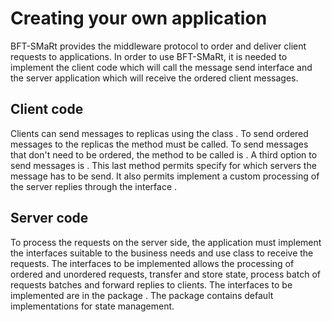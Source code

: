 = Creating your own application =


BFT-SMaRt provides the middleware protocol to order and deliver client requests to applications. In order to use BFT-SMaRt, it is needed to implement the client code which will call the message send interface and the server application which will receive the ordered client messages.

==Client code==

Clients can send messages to replicas using the class {{{bftsmart.tom.ServiceProxy}}}. To send ordered messages to the replicas the {{{invokeOrdered()}}} method must be called. To send messages that don't need to be ordered, the method to be called is {{{invokeUnordered()}}}.
A third option to send messages is {{{invokeAsynchronous()}}}. This last method permits specify for which servers the message has to be send. It also permits implement a custom processing of the server replies through the interface {{{bftsmart.communication.client.ReplyListener}}}.

==Server code==

To process the requests on the server side, the application must implement the interfaces suitable to the business needs and use {{{bftsmart.tom.ServiceReplica}}} class to receive the requests.
The interfaces to be implemented allows the processing of ordered and unordered requests, transfer and store state, process batch of requests batches and forward replies to clients.
The interfaces to be implemented are in the package {{{bftsmart.tom.server}}}. The package {{{bftsmart.tom.server.defaultservices}}} contains default implementations for state management.
